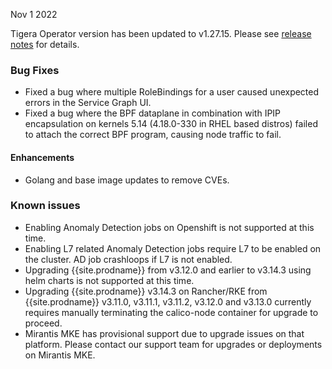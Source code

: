 Nov 1 2022

Tigera Operator version has been updated to v1.27.15. Please see [release notes](https://github.com/tigera/operator/releases/tag/v1.27.15) for details.

### Bug Fixes
- Fixed a bug where multiple RoleBindings for a user caused unexpected errors in the Service Graph UI.
- Fixed a bug where the BPF dataplane in combination with IPIP encapsulation on kernels 5.14 (4.18.0-330 in RHEL based distros) failed to attach the correct BPF program, causing node traffic to fail.

#### Enhancements
- Golang and base image updates to remove CVEs.

### Known issues
- Enabling Anomaly Detection jobs on Openshift is not supported at this time.
- Enabling L7 related Anomaly Detection jobs require L7 to be enabled on the cluster. AD job crashloops if L7 is not enabled.
- Upgrading {{site.prodname}} from v3.12.0 and earlier to v3.14.3 using helm charts is not supported at this time.
- Upgrading {{site.prodname}} v3.14.3 on Rancher/RKE from {{site.prodname}} v3.11.0, v3.11.1, v3.11.2, v3.12.0 and v3.13.0 currently requires manually terminating the calico-node container for upgrade to proceed.
- Mirantis MKE has provisional support due to upgrade issues on that platform. Please contact our support team for upgrades or deployments on Mirantis MKE.
